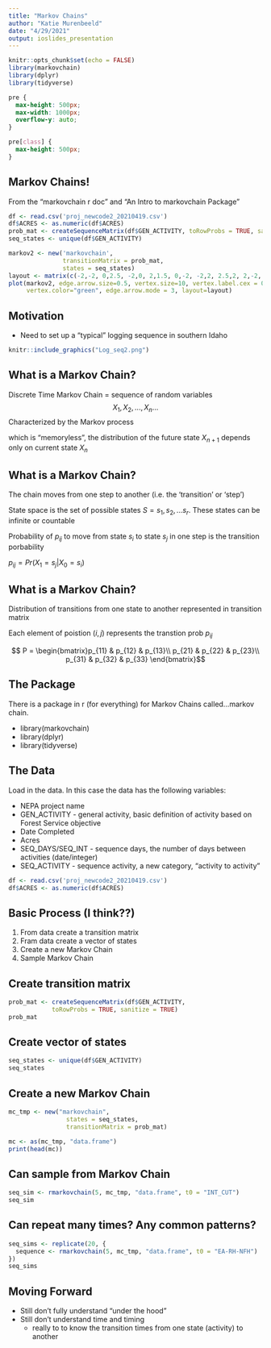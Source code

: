 ```yaml
---
title: "Markov Chains"
author: "Katie Murenbeeld"
date: "4/29/2021"
output: ioslides_presentation
---
```


```r
knitr::opts_chunk$set(echo = FALSE)
library(markovchain)
library(dplyr)
library(tidyverse)
```
```css
pre {
  max-height: 500px;
  max-width: 1000px;
  overflow-y: auto;
}

pre[class] {
  max-height: 500px;
}
```

## Markov Chains!
From the "markovchain r doc" and "An Intro to markovchain Package"
```r
df <- read.csv('proj_newcode2_20210419.csv')
df$ACRES <- as.numeric(df$ACRES)
prob_mat <- createSequenceMatrix(df$GEN_ACTIVITY, toRowProbs = TRUE, sanitize = TRUE)
seq_states <- unique(df$GEN_ACTIVITY)

markov2 <- new('markovchain', 
               transitionMatrix = prob_mat,
               states = seq_states)
layout <- matrix(c(-2,-2, 0,2.5, -2,0, 2,1.5, 0,-2, -2,2, 2.5,2, 2,-2, 0,0, -1,1, 1,1, 1,-1), ncol = 2, byrow = TRUE)
plot(markov2, edge.arrow.size=0.5, vertex.size=10, vertex.label.cex = 0.5, edge.label.cex=0.75,
     vertex.color="green", edge.arrow.mode = 3, layout=layout)
```

## Motivation 

- Need to set up a "typical" logging sequence in southern Idaho 

```r
knitr::include_graphics("Log_seq2.png")
```


## What is a Markov Chain?

Discrete Time Markov Chain = sequence of random variables $$X_1, X_2,...,X_n...$$ Characterized by the Markov process

which is "memoryless", the distribution of the future state $X_{n+1}$ depends only on current state $X_n$ 

## What is a Markov Chain?

The chain moves from one step to another (i.e. the 'transition' or 'step')

State space is the set of possible states $S = {s_1,s_2,...s_r}$. These states can be infinite or countable

Probability of $p_{ij}$ to move from state $s_i$ to state $s_j$ in one step is the transition porbability

$p_{ij} = Pr(X_1 = s_j|X_0 = s_i)$

## What is a Markov Chain?

Distribution of transitions from one state to another represented in transition matrix

Each element of poistion $(i,j)$ represents the transtion prob $p_{ij}$

$$ P = \begin{bmatrix}p_{11} & p_{12} & p_{13}\\
p_{21} & p_{22} & p_{23}\\
p_{31} & p_{32} & p_{33}
\end{bmatrix}$$

## The Package

There is a package in r (for everything) for Markov Chains called...markov chain.

- library(markovchain)
- library(dplyr)
- library(tidyverse)

## The Data

Load in the data. In this case the data has the following variables:

- NEPA project name
- GEN_ACTIVITY - general activity, basic definition of activity based on Forest Service objective
- Date Completed
- Acres
- SEQ_DAYS/SEQ_INT - sequence days, the number of days between activities (date/integer)
- SEQ_ACTIVITY - sequence activity, a new category, "activity to activity"

```r
df <- read.csv('proj_newcode2_20210419.csv')
df$ACRES <- as.numeric(df$ACRES)
```


## Basic Process (I think??)
1. From data create a transition matrix
2. Fram data create a vector of states
3. Create a new Markov Chain
4. Sample Markov Chain

## Create transition matrix

```r
prob_mat <- createSequenceMatrix(df$GEN_ACTIVITY, 
            toRowProbs = TRUE, sanitize = TRUE)
prob_mat
```

## Create vector of states

```r
seq_states <- unique(df$GEN_ACTIVITY)
seq_states
```

## Create a new Markov Chain

```r
mc_tmp <- new("markovchain", 
                states = seq_states,
                transitionMatrix = prob_mat)

mc <- as(mc_tmp, "data.frame")
print(head(mc))
```

## Can sample from Markov Chain 

```r
seq_sim <- rmarkovchain(5, mc_tmp, "data.frame", t0 = "INT_CUT")
seq_sim
```

## Can repeat many times? Any common patterns?

```r
seq_sims <- replicate(20, {
  sequence <- rmarkovchain(5, mc_tmp, "data.frame", t0 = "EA-RH-NFH") 
})
seq_sims
```

## Moving Forward

- Still don't fully understand "under the hood"
- Still don't understand time and timing 
  - really to to know the transition times from one state (activity) to another
